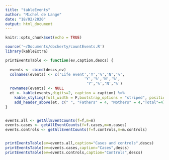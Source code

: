 ```yaml
---
title: "tableEvents"
author: "Michel de Lange"
date: "18/02/2020"
output: html_document
---
```


```r
knitr::opts_chunk$set(echo = TRUE)
```



```r
source('~/Documents/dockerty/countEvents.R')
library(kableExtra)

printEventsTable <- function(ev,caption,descs) { 
   
  events <- cbind(descs,ev)
  colnames(events) <- c('Life event','Y','%','N','%',
                                   'Y','%','N','%',
                                    'Y','%','N','%')
  rownames(events) <- NULL
  et <- kable(events,digits=2, caption = caption) %>%
    kable_styling(full_width = F,bootstrap_options = "striped", position = "left")
    add_header_above(et, c(" ", "Fathers" = 4, "Mothers" = 4,"Total"=4))
}


events.all <- getAllEventCounts(f=f,m=m)
events.cases <- getAllEventCounts(f=f.cases,m=m.cases)
events.controls <- getAllEventCounts(f=f.controls,m=m.controls)


printEventsTable(ev=events.all,caption="Cases and controls",descs)
printEventsTable(ev=events.cases,caption="Cases",descs)
printEventsTable(ev=events.controls,caption="Controls",descs)

```

# 